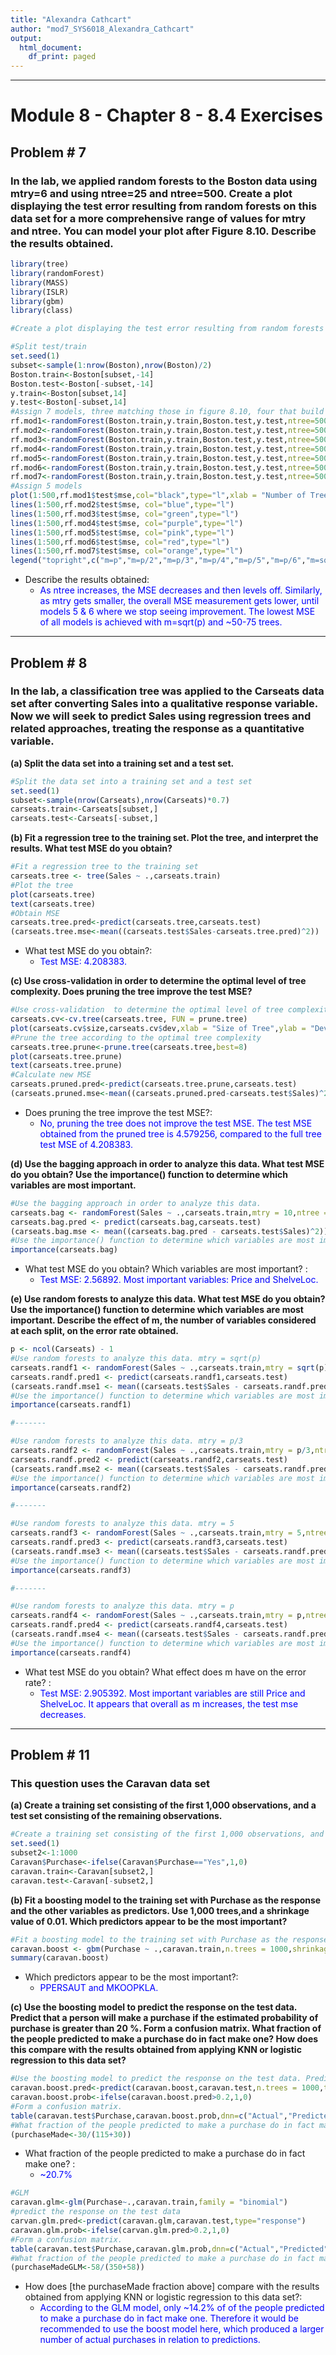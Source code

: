 ```yaml
---
title: "Alexandra Cathcart"
author: "mod7_SYS6018_Alexandra_Cathcart"
output:
  html_document:
    df_print: paged
---
```


***  
# Module 8 - Chapter 8 - 8.4 Exercises {.tabset}

## Problem # 7
### **In the lab, we applied random forests to the Boston data using mtry=6 and using ntree=25 and ntree=500. Create a plot displaying the test error resulting from random forests on this data set for a more comprehensive range of values for mtry and ntree. You can model your plot after Figure 8.10. Describe the results obtained.**  

```r
library(tree)
library(randomForest)
library(MASS)
library(ISLR)
library(gbm)
library(class)
```

```r
#Create a plot displaying the test error resulting from random forests on this data set for a more comprehensive range of values for mtry and ntree.

#Split test/train 
set.seed(1)
subset<-sample(1:nrow(Boston),nrow(Boston)/2)
Boston.train<-Boston[subset,-14]
Boston.test<-Boston[-subset,-14]
y.train<-Boston[subset,14]
y.test<-Boston[-subset,14]
#Assign 7 models, three matching those in figure 8.10, four that build onto that set
rf.mod1<-randomForest(Boston.train,y.train,Boston.test,y.test,ntree=500,mtry=ncol(Boston.train))
rf.mod2<-randomForest(Boston.train,y.train,Boston.test,y.test,ntree=500,mtry=(ncol(Boston.train))/2)
rf.mod3<-randomForest(Boston.train,y.train,Boston.test,y.test,ntree=500,mtry=(ncol(Boston.train))/3)
rf.mod4<-randomForest(Boston.train,y.train,Boston.test,y.test,ntree=500,mtry=(ncol(Boston.train))/4)
rf.mod5<-randomForest(Boston.train,y.train,Boston.test,y.test,ntree=500,mtry=(ncol(Boston.train))/5)
rf.mod6<-randomForest(Boston.train,y.train,Boston.test,y.test,ntree=500,mtry=(ncol(Boston.train))/6)
rf.mod7<-randomForest(Boston.train,y.train,Boston.test,y.test,ntree=500,mtry=(ncol(Boston.train))^(0.5))
#Assign 5 models 
plot(1:500,rf.mod1$test$mse,col="black",type="l",xlab = "Number of Trees",ylab = "Test MSE",ylim = c(15,35))
lines(1:500,rf.mod2$test$mse, col="blue",type="l")
lines(1:500,rf.mod3$test$mse, col="green",type="l")
lines(1:500,rf.mod4$test$mse, col="purple",type="l")
lines(1:500,rf.mod5$test$mse, col="pink",type="l")
lines(1:500,rf.mod6$test$mse, col="red",type="l")
lines(1:500,rf.mod7$test$mse, col="orange",type="l")
legend("topright",c("m=p","m=p/2","m=p/3","m=p/4","m=p/5","m=p/6","m=sqrt(p)"),col=c("black","blue","green","purple","pink","red","orange"),cex=1,lty=1)
``` 

* Describe the results obtained:  
  + <span style="color: blue;">As ntree increases, the MSE decreases and then levels off. Similarly, as mtry gets smaller, the overall MSE measurement gets lower, until models 5 & 6 where we stop seeing improvement. The lowest MSE of all models is achieved with m=sqrt(p) and ~50-75 trees.</span>

***

## Problem # 8
### **In the lab, a classification tree was applied to the Carseats data set after converting Sales into a qualitative response variable. Now we will seek to predict Sales using regression trees and related approaches, treating the response as a quantitative variable.**  

**(a) Split the data set into a training set and a test set. **  

```r
#Split the data set into a training set and a test set
set.seed(1)
subset<-sample(nrow(Carseats),nrow(Carseats)*0.7)
carseats.train<-Carseats[subset,]
carseats.test<-Carseats[-subset,]
``` 

**(b) Fit a regression tree to the training set. Plot the tree, and interpret the results. What test MSE do you obtain? **  

```r
#Fit a regression tree to the training set
carseats.tree <- tree(Sales ~ .,carseats.train)
#Plot the tree
plot(carseats.tree)
text(carseats.tree)
#Obtain MSE
carseats.tree.pred<-predict(carseats.tree,carseats.test)
(carseats.tree.mse<-mean((carseats.test$Sales-carseats.tree.pred)^2))
``` 

* What test MSE do you obtain?:  
  + <span style="color: blue;"> Test MSE: 4.208383. </span>

**(c) Use cross-validation in order to determine the optimal level of tree complexity. Does pruning the tree improve the test MSE? **  

```r
#Use cross-validation  to determine the optimal level of tree complexity.
carseats.cv<-cv.tree(carseats.tree, FUN = prune.tree)
plot(carseats.cv$size,carseats.cv$dev,xlab = "Size of Tree",ylab = "Deviance",type = "b")
#Prune the tree according to the optimal tree complexity
carseats.tree.prune<-prune.tree(carseats.tree,best=8)
plot(carseats.tree.prune)
text(carseats.tree.prune)
#Calculate new MSE
carseats.pruned.pred<-predict(carseats.tree.prune,carseats.test)
(carseats.pruned.mse<-mean((carseats.pruned.pred-carseats.test$Sales)^2))
``` 

* Does pruning the tree improve the test MSE?:  
  + <span style="color: blue;"> No, pruning the tree does not improve the test MSE. The test MSE obtained from the pruned tree is 4.579256, compared to the full tree test MSE of 4.208383. </span>

**(d) Use the bagging approach in order to analyze this data. What test MSE do you obtain? Use the importance() function to determine which variables are most important. **  

```r
#Use the bagging approach in order to analyze this data.
carseats.bag <- randomForest(Sales ~ .,carseats.train,mtry = 10,ntree = 500,importance = TRUE)
carseats.bag.pred <- predict(carseats.bag,carseats.test)
(carseats.bag.mse <- mean((carseats.bag.pred - carseats.test$Sales)^2))
#Use the importance() function to determine which variables are most important.
importance(carseats.bag)
``` 

* What test MSE do you obtain? Which variables are most important? :  
  + <span style="color: blue;"> Test MSE: 2.56892. Most important variables: Price and ShelveLoc. </span>

**(e) Use random forests to analyze this data. What test MSE do you obtain? Use the importance() function to determine which variables are most important. Describe the effect of m, the number of variables considered at each split, on the error rate obtained. **  

```r
p <- ncol(Carseats) - 1
#Use random forests to analyze this data. mtry = sqrt(p)
carseats.randf1 <- randomForest(Sales ~ .,carseats.train,mtry = sqrt(p),ntree = 500,importance = TRUE)
carseats.randf.pred1 <- predict(carseats.randf1,carseats.test)
(carseats.randf.mse1 <- mean((carseats.test$Sales - carseats.randf.pred1)^2))
#Use the importance() function to determine which variables are most important.
importance(carseats.randf1)

#-------

#Use random forests to analyze this data. mtry = p/3
carseats.randf2 <- randomForest(Sales ~ .,carseats.train,mtry = p/3,ntree = 500,importance = TRUE)
carseats.randf.pred2 <- predict(carseats.randf2,carseats.test)
(carseats.randf.mse2 <- mean((carseats.test$Sales - carseats.randf.pred2)^2))
#Use the importance() function to determine which variables are most important.
importance(carseats.randf2)

#-------

#Use random forests to analyze this data. mtry = 5
carseats.randf3 <- randomForest(Sales ~ .,carseats.train,mtry = 5,ntree = 500,importance = TRUE)
carseats.randf.pred3 <- predict(carseats.randf3,carseats.test)
(carseats.randf.mse3 <- mean((carseats.test$Sales - carseats.randf.pred3)^2))
#Use the importance() function to determine which variables are most important.
importance(carseats.randf3)

#-------

#Use random forests to analyze this data. mtry = p
carseats.randf4 <- randomForest(Sales ~ .,carseats.train,mtry = p,ntree = 500,importance = TRUE)
carseats.randf.pred4 <- predict(carseats.randf4,carseats.test)
(carseats.randf.mse4 <- mean((carseats.test$Sales - carseats.randf.pred4)^2))
#Use the importance() function to determine which variables are most important.
importance(carseats.randf4)
``` 

* What test MSE do you obtain? What effect does m have on the error rate? :  
  + <span style="color: blue;"> Test MSE: 2.905392. Most important variables are still Price and ShelveLoc. It appears that overall as m increases, the test mse decreases. </span>
  
***

## Problem # 11
### **This question uses the Caravan data set**  

**(a) Create a training set consisting of the first 1,000 observations, and a test set consisting of the remaining observations. **  

```r
#Create a training set consisting of the first 1,000 observations, and a test set consisting of the remaining observations.
set.seed(1)
subset2<-1:1000
Caravan$Purchase<-ifelse(Caravan$Purchase=="Yes",1,0)
caravan.train<-Caravan[subset2,]
caravan.test<-Caravan[-subset2,]
``` 

**(b) Fit a boosting model to the training set with Purchase as the response and the other variables as predictors. Use 1,000 trees,and a shrinkage value of 0.01. Which predictors appear to be the most important? **  

```r
#Fit a boosting model to the training set with Purchase as the response and the other variables as predictors. Use 1,000 trees,and a shrinkage value of 0.01.
caravan.boost <- gbm(Purchase ~ .,caravan.train,n.trees = 1000,shrinkage = 0.01,distribution = "bernoulli")
summary(caravan.boost)
``` 

* Which predictors appear to be the most important?:  
  + <span style="color: blue;"> PPERSAUT and MKOOPKLA. </span>

**(c) Use the boosting model to predict the response on the test data. Predict that a person will make a purchase if the estimated probability of purchase is greater than 20 %. Form a confusion matrix. What fraction of the people predicted to make a purchase do in fact make one? How does this compare with the results obtained from applying KNN or logistic regression to this data set? **  

```r
#Use the boosting model to predict the response on the test data. Predict that a person will make a purchase if the estimated probability of purchase is greater than 20 %.
caravan.boost.pred<-predict(caravan.boost,caravan.test,n.trees = 1000,type="response")
caravan.boost.prob<-ifelse(caravan.boost.pred>0.2,1,0)
#Form a confusion matrix.
table(caravan.test$Purchase,caravan.boost.prob,dnn=c("Actual","Predicted"))
#What fraction of the people predicted to make a purchase do in fact make one?
(purchaseMade<-30/(115+30))
``` 

* What fraction of the people predicted to make a purchase do in fact make one? :  
  + <span style="color: blue;"> ~20.7% </span> 

```r
#GLM
caravan.glm<-glm(Purchase~.,caravan.train,family = "binomial")
#predict the response on the test data
carvan.glm.pred<-predict(caravan.glm,caravan.test,type="response")
caravan.glm.prob<-ifelse(carvan.glm.pred>0.2,1,0)
#Form a confusion matrix.
table(caravan.test$Purchase,caravan.glm.prob,dnn=c("Actual","Predicted"))
#What fraction of the people predicted to make a purchase do in fact make one?
(purchaseMadeGLM<-58/(350+58))
``` 

* How does [the purchaseMade fraction above] compare with the results obtained from applying KNN or logistic regression to this data set?:  
  + <span style="color: blue;"> According to the GLM model, only ~14.2% of of the people predicted to make a purchase do in fact make one. Therefore it would be recommended to use the boost model here, which produced a larger number of actual purchases in relation to predictions.</span>  